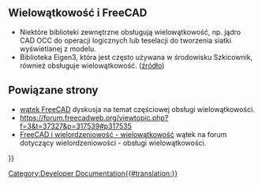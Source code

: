 <languages/>

{{VeryImportantMessage|Jest to temat, który wymaga rozwinięcia.}}

<span id="Multithreading_in_FreeCAD"></span>
==Wielowątkowość i FreeCAD==

* Niektóre biblioteki zewnętrzne obsługują wielowątkowość, np. jądro CAD OCC do operacji logicznych lub teselacji do tworzenia siatki wyświetlanej z modelu. 
* Biblioteka Eigen3, która jest często używana w środowisku Szkicownik, również obsługuje wielowątkowość. ([https://forum.freecadweb.org/viewtopic.php?f=3&t=37327&p=317539#p317535 źródło])

<span id="Related_links"></span>
==Powiązane strony==

* [https://forum.freecadweb.org/viewtopic.php?f=4&t=17501&p=173095 wątek FreeCAD] dyskusja na temat częściowej obsługi wielowątkowości.
* https://forum.freecadweb.org/viewtopic.php?f=3&t=37327&p=317539#p317535
* [https://forum.freecadweb.org/viewtopic.php?f=8&t=37398 FreeCAD i wielordzeniowość - wielowątkowość] wątek na forum dotyczący wielordzeniowości - obsługi wielowątkowości.


{{Powerdocnavi{{#translation:}}}}
[[Category:Developer Documentation{{#translation:}}]]